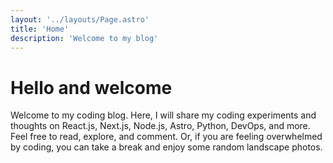 ```yaml
---
layout: '../layouts/Page.astro'
title: 'Home'
description: 'Welcome to my blog'
---
```



# Hello and welcome

<ImageRandom class="w-full sm:max-h-96 object-cover" /> 

Welcome to my coding blog. Here, I will share my coding experiments and thoughts on React.js, Next.js, Node.js, Astro, Python, DevOps, and more. Feel free to read, explore, and comment. Or, if you are feeling overwhelmed by coding, you can take a break and enjoy some random landscape photos.

